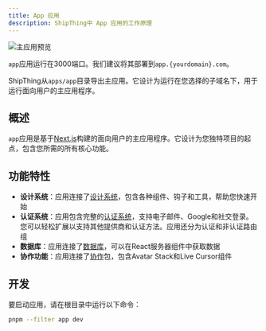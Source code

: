 ```yaml
---
title: App 应用
description: ShipThing中 App 应用的工作原理
---
```


<Frame>
  <img src="/images/app.png" alt="主应用预览" />
</Frame>

<Tip>`app`应用运行在3000端口。我们建议将其部署到`app.{yourdomain}.com`。</Tip>

ShipThing从`apps/app`目录导出主应用。它设计为运行在您选择的子域名下，用于运行面向用户的主应用程序。

## 概述

`app`应用是基于[Next.js](https://nextjs.org)构建的面向用户的主应用程序。它设计为您独特项目的起点，包含您所需的所有核心功能。

## 功能特性

- **设计系统**：应用连接了[设计系统](/zh/packages/design-system)，包含各种组件、钩子和工具，帮助您快速开始
- **认证系统**：应用包含完整的[认证系统](/zh/packages/authentication)，支持电子邮件、Google和社交登录。您可以轻松扩展以支持其他提供商和认证方法。应用还分为认证和非认证路由组
- **数据库**：应用连接了[数据库](/zh/packages/database)，可以在React服务器组件中获取数据
- **协作功能**：应用连接了[协作](/zh/packages/collaboration)包，包含Avatar Stack和Live Cursor组件

## 开发

要启动应用，请在根目录中运行以下命令：

```sh Terminal
pnpm --filter app dev
```